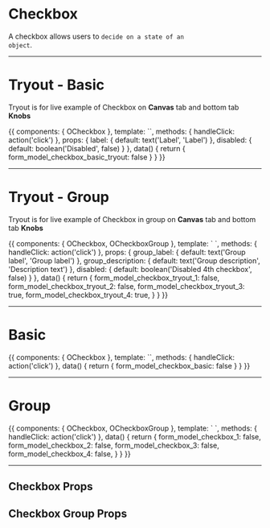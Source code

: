 <!-- Storybook Addon imports -->

<!-- Component import -->


<Meta title='5. Components|Forms/Checkbox' />

# Checkbox

A checkbox allows users to <code>decide on a state of an object</code>.

<hr/>

# Tryout - Basic

Tryout is for live example of Checkbox on **Canvas** tab and bottom tab **Knobs**

<Story name='Tryout - Basic'>
  {{
    components: { OCheckbox },
    template: `<o-checkbox v-model="form_model_checkbox_basic_tryout" id="checkbox_basic_tryout" :label="label" :disabled="disabled" @input="handleClick" />`,
    methods: { handleClick: action('click') },
    props: {
      label: {
        default: text('Label', 'Label')
      },
      disabled: {
        default: boolean('Disabled', false)
      }
    },
    data() {
      return {
        form_model_checkbox_basic_tryout: false
      }
    }
  }}
</Story>

<hr/>


# Tryout - Group

Tryout is for live example of Checkbox in group on **Canvas** tab and bottom tab **Knobs**

<Story name='Tryout - Group'>
  {{
    components: { OCheckbox, OCheckboxGroup },
    template: `<o-checkbox-group :label="group_label" :description="group_description">
      <o-checkbox v-model="form_model_checkbox_tryout_1" id="checkbox_basic_tryout_1" label="First label" @input="handleClick" />
      <o-checkbox v-model="form_model_checkbox_tryout_2" id="checkbox_basic_tryout_2" label="Second label" @input="handleClick" />
      <o-checkbox v-model="form_model_checkbox_tryout_3" id="checkbox_basic_tryout_3" label="Third label" @input="handleClick" />
      <o-checkbox v-model="form_model_checkbox_tryout_4" id="checkbox_basic_tryout_4" label="Forth label" @input="handleClick" :disabled="disabled" />
    </o-checkbox-group>`,
    methods: { handleClick: action('click') },
    props: {
      group_label: {
        default: text('Group label', 'Group label')
      },
      group_description: {
        default: text('Group description', 'Description text')
      },
      disabled: {
        default: boolean('Disabled 4th checkbox', false)
      }
    },
    data() {
      return {
        form_model_checkbox_tryout_1: false,
        form_model_checkbox_tryout_2: false,
        form_model_checkbox_tryout_3: true,
        form_model_checkbox_tryout_4: true,
      }
    }
  }}
</Story>

<hr/>


# Basic

<Preview>
  <Story name='Basic'>
    {{
      components: { OCheckbox },
      template: `<o-checkbox v-model="form_model_checkbox_basic" id="checkbox_basic" label="Label"  @input="handleClick" />`,
      methods: { handleClick: action('click') },
      data() {
        return {
          form_model_checkbox_basic: false
        }
      }
    }}
  </Story>
</Preview>


<hr/>


# Group

<Preview>
  <Story name='Group'>
    {{
      components: { OCheckbox, OCheckboxGroup },
      template: `<o-checkbox-group label="Group label" description="Description text">
        <o-checkbox v-model="form_model_checkbox_1" id="checkbox_basic_1" label="First label" @input="handleClick" />
        <o-checkbox v-model="form_model_checkbox_2" id="checkbox_basic_2" label="Second label" @input="handleClick" />
        <o-checkbox v-model="form_model_checkbox_3" id="checkbox_basic_3" label="Third label" @input="handleClick" />
        <o-checkbox v-model="form_model_checkbox_4" id="checkbox_basic_4" label="Forth label" @input="handleClick" :disabled="true" />
      </o-checkbox-group>`,
      methods: { handleClick: action('click') },
      data() {
        return {
          form_model_checkbox_1: false,
          form_model_checkbox_2: false,
          form_model_checkbox_3: false,
          form_model_checkbox_4: false,
        }
      }
    }}
  </Story>
</Preview>

<hr/>

## Checkbox Props

<Props of={OCheckbox} />


## Checkbox Group Props

<Props of={OCheckboxGroup} />
